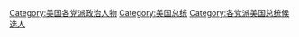 
[[Category:美国各党派政治人物|Category:美国各党派政治人物]]
[[Category:美国总统|Category:美国总统]]
[[Category:各党派美国总统候选人|Category:各党派美国总统候选人]]